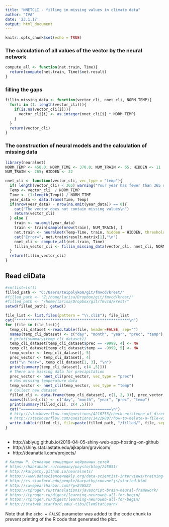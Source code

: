 ---
title: "NNETCLI - filling in missing values in climate data"
author: "IVA"
date: '23.1.17'
output: html_document
---

```{r setup, include=FALSE}
knitr::opts_chunk$set(echo = TRUE)
```
### The calculation of all values of the vector by the neural network
```{r compute}
compute_all <- function(net.train, Time){
  return(compute(net.train, Time)$net.result)
}

```
### filling the gaps
```{r filling}
fillin_missing_data <- function(vector_cli, nnet_cli, NORM_TEMP){
  for(i in (1: length(vector_cli))){
    if(is.na(vector_cli[i])){
      vector_cli[i] <- as.integer(nnet_cli[i] * NORM_TEMP)
    }
  }
  return(vector_cli)
}
```
### The construction of neural models and the calculation of missing data
```{r nnet_cli}
library(neuralnet)
NORM_TEMP <- 450.0; NORM_TIME <- 370.0; NUM_TRAIN <- 65; HIDDEN <- 11
NUM_TRAIN <- 265; HIDDEN <- 32

nnet_cli <- function(vector_cli, vec_type = "temp"){
  if( length(vector_cli) < 365) warning("Your year has fewer than 365 days")
  Temp <- vector_cli  / NORM_TEMP
  Time <- (1:length(Temp)) / NORM_TIME
  year_data <- data.frame(Time, Temp)
  if(nrow(year_data) - nrow(na.omit(year_data)) == 0){
    cat("The vector does not contain missing values\n")
    return(vector_cli)
  } else {
    train <- na.omit(year_data)
    train <- train[sample(nrow(train), NUM_TRAIN), ]
    net.train <- neuralnet(Temp~Time, train, hidden = HIDDEN, threshold = 0.01, linear.output=TRUE)
    cat("Error=", net.train$result.matrix[1],"\n")
    nnet_cli <- compute_all(net.train, Time)
    fillin_vector_cli <- fillin_missing_data(vector_cli, nnet_cli, NORM_TEMP)
  }
  return(fillin_vector_cli)
}
```

## Read cliData
```{r read_cli}
#rm(list=ls())
filled_path <- "C:/Users/teipolykom/git/fmvcd/krest/"
#filled_path <- "Z:/home/larisa/Dropbox/git/fmvcd/krest/"
#filled_path <- "/home/larisa/Dropbox/git/fmvcd/krest/"
setwd(filled_path); getwd()

file_list <- list.files(pattern = "\\.cli$"); file_list
cat("**************************************************\n")
for (file in file_list){
  temp_cli_dataset <-read.table(file, header=FALSE, sep="")
  names(temp_cli_dataset) <- c("day", "month", "year", "prec", "temp"); 
  # print(summary(temp_cli_dataset))
  temp_cli_dataset[temp_cli_dataset$prec == -9999, 4] <- NA
  temp_cli_dataset[temp_cli_dataset$temp == -9999, 5] <- NA
  temp_vector <- temp_cli_dataset[, 5]
  prec_vector <- temp_cli_dataset[, 4]
  cat("\n Year=", temp_cli_dataset[1, 3], "\n")
  print(summary(temp_cli_dataset[, c(4 ,5)]))
  # There are missing data for precipitation
  prec_vector <- nnet_cli(prec_vector, vec_type = "prec")
  # Has missing temperature data
  temp_vector <- nnet_cli(temp_vector, vec_type = "temp")
  # Collect new dataset
  filled_cli <- data.frame(temp_cli_dataset[, c(1, 2, 3)], prec_vector, temp_vector)
  names(filled_cli) <- c("day", "month", "year", "prec", "temp")
  print(summary(filled_cli[, c(4 ,5)]))
  cat("========================================\n")
  # http://stackoverflow.com/questions/4216753/check-existence-of-directory-and-create-if-doesnt-exist
  # http://stackoverflow.com/questions/14219887/how-to-delete-a-file-with-r
  write.table(filled_cli, file=paste(filled_path, "/filled/", file, sep=""), row.names = FALSE)
}
```

## 

  + http://abiyug.github.io/2016-04-05-shiny-web-app-hosting-on-github
  + http://shiny.stat.iastate.edu/ajkaplan/gravicom/
  + http://deanattali.com/projects/
  
```{r libs, echo=FALSE}
# Каллан Р. Основные концепции нейронных сетей
# https://habrahabr.ru/company/paysto/blog/245051/
# http://karpathy.github.io/neuralnets/
# https://www.datascienceweekly.org/data-scientist-interviews/training-deep-learning-models-browser-andrej-karpathy-interview
# http://cs.stanford.edu/people/karpathy/convnetjs/started.html
# http://savepearlharbor.com/?p=246523
# https://tproger.ru/translations/javascript-brain-neural-framework/
# https://tproger.ru/digest/learning-neuroweb-all-for-begin/
# https://tproger.ru/digest/learning-neuroweb-all-for-begin/
# http://statweb.stanford.edu/~tibs/ElemStatLearn/


```

Note that the `echo = FALSE` parameter was added to the code chunk to prevent printing of the R code that generated the plot.